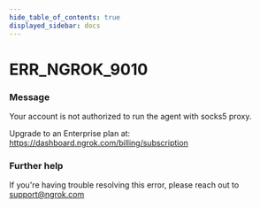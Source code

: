 ```yaml
---
hide_table_of_contents: true
displayed_sidebar: docs
---
```



# ERR_NGROK_9010

### Message

Your account is not authorized to run the agent with socks5 proxy.

Upgrade to an Enterprise plan at: https://dashboard.ngrok.com/billing/subscription

<ErrorDetails error="err_ngrok_9010" />

### Further help

If you're having trouble resolving this error, please reach out to [support@ngrok.com](mailto:support@ngrok.com?subject=Help%20with%20ERR_NGROK_9010)

